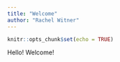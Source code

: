 ```yaml
---
title: "Welcome"
author: "Rachel Witner"
---
```


```r
knitr::opts_chunk$set(echo = TRUE)
```

Hello! Welcome!